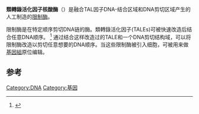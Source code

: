 '''類轉錄活化因子核酸酶'''（{{lang-en|Transcription activator-like effector nucleases, TALENs}}）是融合TAL因子DNA-结合区域和DNA剪切区域产生的人工制造的[[限制酶|限制酶]]。

限制酶是在特定顺序剪切DNA链的酶。類轉錄活化因子(TALEs)可被快速改造后结合任意DNA顺序。
<ref name="Boch2011">{{cite journal|last = Boch|first = Jens|title = TALEs of genome targeting|journal = Nature Biotechnology|date = February 2011|volume = 29|issue = 2|pages = 135–6|doi = 10.1038/nbt.1767|pmid = 21301438}}</ref>
通过结合这样改造过的TALE和一个DNA剪切结构域，可以将限制酶改造以剪切任意想要的DNA顺序。当这些限制酶被引入细胞，可被用来做[[基因組|基因組]]原位编辑。

==参考==
{{Reflist}}

[[Category:DNA|Category:DNA]]
[[Category:基因|Category:基因]]